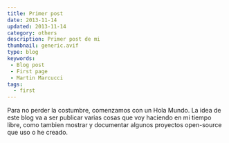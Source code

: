 ```yaml
---
title: Primer post
date: 2013-11-14
updated: 2013-11-14
category: others
description: Primer post de mi
thumbnail: generic.avif
type: blog
keywords:
 - Blog post
 - First page
 - Martin Marcucci
tags:
  - first
---
```


Para no perder la costumbre, comenzamos con un Hola Mundo. La idea de este blog va a
ser publicar varias cosas que voy haciendo en mi tiempo libre, como tambien mostrar
y documentar algunos proyectos open-source que uso o he creado.
